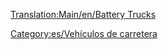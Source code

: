 [[Translation:Main/en/Battery Trucks]]
{{es/Vehículo de carretera|nombre    = Camión de Pilas MightyMover
  |imagen    = MightyMover_Battery.gif
  |precio    = 9.594 € (4.797 £)
  |velocidad = 48 km/h (30 mph)
  |coste     = 842 € (421 £)
  |diseño    = 1936
  |duración  = 15
  |capacidad = 17 [[Main/es/pilas|pilas]]
}}
{{es/Vehículo de carretera|nombre    = Camión de Pilas Powernaught
  |imagen    = Powernaught_Battery.gif
  |precio    = 12.054 € (6.027 £)
  |velocidad = 88 km/h (55 mph)
  |coste     = 1.574 € (787 £)
  |diseño    = 1975
  |duración  = 15
  |capacidad = 19 pilas
}}
{{es/Vehículo de carretera|nombre    = Camión de Pilas Wizzowow
  |imagen    = Wizzow_Battery.gif
  |precio    = 12.874 € (6.437 £)
  |velocidad = 112 km/h (70 mph)
  |coste     = 2.640 € (1.125 £)
  |diseño    = 2018
  |duración  = 15
  |capacidad = 22 pilas
}}


[[Category:es/Vehículos de carretera]]